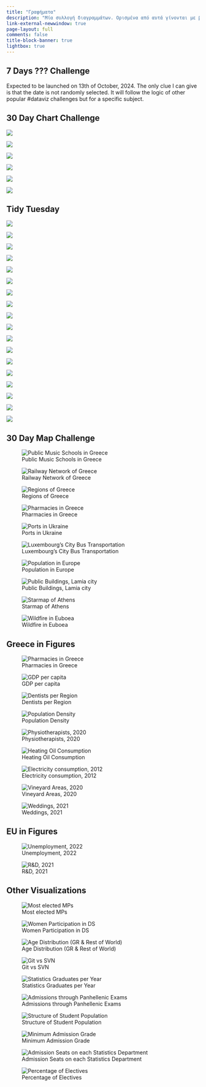 ```yaml
---
title: "Γραφήματα"
description: "Μία συλλογή διαγραμμάτων. Ορισμένα από αυτά γίνονται με βάση τα δεδομένα γνωστών προκλήσεων όπως τα [#TidyTuesday](https://github.com/rfordatascience/tidytuesday) και το [#30DayMapChallenge](https://github.com/tjukanovt/30DayMapChallenge). Παρόλα αυτά η συλλογή μου από διαγράμματα δεν σταματάει εκεί καθώς συνεχώς βρίσκω ενδιαφέροντα δεδομένα που θα ήθελα να τους δώσω μία πιο εύληπτη μορφή."
link-external-newwindow: true
page-layout: full
comments: false
title-block-banner: true
lightbox: true
---
```


## 7 Days ??? Challenge

::: {.callout-tip title="🎉 A new project ✨"}
Expected to be launched on 13th of October, 2024. The only clue I can give is that the date is not randomly selected. It will follow the logic of other popular #dataviz challenges but for a specific subject.
:::

## 30 Day Chart Challenge

::: grid
::: {.g-col-12 .g-col-md-6}
![](https://github.com/stesiam/30DayChartChallenge/blob/main/2024/day1/day1-2024-cc-el.png?raw=true){group="plot"}
:::

::: {.g-col-12 .g-col-md-6}
![](https://github.com/stesiam/30DayChartChallenge/blob/main/2024/day4/day4-2024-cc-el.png?raw=true){group="plot"}
:::

::: {.g-col-12 .g-col-md-6}
![](https://github.com/stesiam/30DayChartChallenge/blob/main/2024/day15/day15_dark-2024-cc-el.png?raw=true){group="plot"}
:::

::: {.g-col-12 .g-col-md-6}
![](https://github.com/stesiam/30DayChartChallenge/blob/main/2024/day23/day23-2024-cc-el.png?raw=true){group="plot"}
:::

::: {.g-col-12 .g-col-md-6}
![](https://github.com/stesiam/30DayChartChallenge/blob/main/2024/day26/day26-2024-cc-el.png?raw=true){group="plot"}
:::

::: {.g-col-12 .g-col-md-6}
![](https://github.com/stesiam/30DayChartChallenge/blob/main/2024/day28/day28-2024-cc-el.png?raw=true){group="plot"}
:::
:::

## Tidy Tuesday

::: grid
::: {.g-col-12 .g-col-md-4}
![](https://github.com/stesiam/tidytuesday/blob/main/2023/w06/w06-2023-tt.png?raw=true){group="plot"}
:::

::: {.g-col-12 .g-col-md-4}
![](https://github.com/stesiam/tidytuesday/blob/main/2023/w10/w10-2023-tt.png?raw=true){group="plot"}
:::

::: {.g-col-12 .g-col-md-4}
![](https://github.com/stesiam/tidytuesday/blob/main/2023/w15/w15-2023-tt.png?raw=true){group="plot"}
:::

::: {.g-col-12 .g-col-md-6}
![](https://github.com/stesiam/tidytuesday/blob/main/2023/w17/w17-2023-tt.png?raw=true){group="plot"}
:::

::: {.g-col-12 .g-col-md-6}
![](https://github.com/stesiam/tidytuesday/blob/main/2023/w33/w33-2023-tt.png?raw=true){group="plot"}
:::

::: {.g-col-12 .g-col-md-6}
![](https://github.com/stesiam/tidytuesday/blob/main/2023/w24/w24-2023-tt.png?raw=true){group="plot"}
:::

::: {.g-col-12 .g-col-md-6}
![](https://github.com/stesiam/tidytuesday/blob/main/2023/w29/w29-2023-tt.png?raw=true){group="plot"}
:::

::: {.g-col-12 .g-col-md-6}
![](https://github.com/stesiam/tidytuesday/blob/main/2023/w36/w36-2023-tt.png?raw=true){group="plot"}
:::

::: {.g-col-12 .g-col-md-6}
![](https://github.com/stesiam/tidytuesday/blob/main/2023/w37/w37-2023-tt.png?raw=true){group="plot"}
:::

::: {.g-col-12 .g-col-md-6}
![](https://github.com/stesiam/tidytuesday/blob/main/2023/w38/w38-2023-tt.png?raw=true){group="plot"}
:::

::: {.g-col-12 .g-col-md-6}
![](https://github.com/stesiam/tidytuesday/blob/main/2023/w41/w41-2023-tt.png?raw=true){group="plot"}
:::

::: {.g-col-12 .g-col-md-6}
![](https://github.com/stesiam/tidytuesday/blob/main/2023/w44/w44-2023-tt.png?raw=true){group="plot"}
:::

::: {.g-col-12 .g-col-md-6}
![](https://github.com/stesiam/tidytuesday/blob/main/2023/w46/w46-2023-tt.png?raw=true){group="plot"}
:::

::: {.g-col-12 .g-col-md-6}
![](https://github.com/stesiam/tidytuesday/blob/main/2023/w48/w48-2023-tt.png?raw=true){group="plot"}
:::

::: {.g-col-12 .g-col-md-6}
![](https://github.com/stesiam/tidytuesday/blob/main/2023/w49/w49-2023-tt.png?raw=true){group="plot"}
:::

::: {.g-col-12 .g-col-md-6}
![](https://github.com/stesiam/tidytuesday/blob/main/2024/w4/w4-2024-tt.png?raw=true){group="plot"}
:::

::: {.g-col-12 .g-col-md-6}
![](https://github.com/stesiam/tidytuesday/blob/main/2024/w9/w9-2024-tt.png?raw=true){group="plot"}
:::

::: {.g-col-12 .g-col-md-6}
![](https://raw.githubusercontent.com/stesiam/tidytuesday/main/2024/w20/w20-2024-tt.png){group="plot"}
:::
:::

## 30 Day Map Challenge

::: grid
::: {.g-col-12 .g-col-md-4}
![Public Music Schools in Greece](https://github.com/stesiam/30DayMapChallenge/blob/main/Day%201%20-%20Points/d1-2022-30dmc.png?raw=true){group="plot"}
:::

::: {.g-col-12 .g-col-md-4}
![Railway Network of Greece](https://github.com/stesiam/30DayMapChallenge/blob/main/Day%202%20-%20Lines/d2-2022-30dmc.png?raw=true){group="plot"}
:::

::: {.g-col-12 .g-col-md-4}
![Regions of Greece](https://github.com/stesiam/30DayMapChallenge/blob/main/Day%203%20-%20Polygons/d3-2022-30dmc.png?raw=true){group="plot"}
:::

::: {.g-col-12 .g-col-md-4}
![Pharmacies in Greece](https://github.com/stesiam/30DayMapChallenge/blob/main/Day%204%20-%20Green/d4-2022-30dmc.png?raw=true){group="plot"}
:::

::: {.g-col-12 .g-col-md-4}
![Ports in Ukraine](https://github.com/stesiam/30DayMapChallenge/blob/main/Day%205%20-%20Ukraine/d5-2022-30dmc.png?raw=true){group="plot"}
:::

::: {.g-col-12 .g-col-md-4}
![Luxembourg's City Bus Transportation](https://github.com/stesiam/30DayMapChallenge/blob/main/Day%206%20-%20Network/d6-2022-30dmc.png?raw=true){group="plot"}
:::

::: {.g-col-12 .g-col-md-4}
![Population in Europe](https://github.com/stesiam/30DayMapChallenge/blob/main/Day%207%20-%20Raster/d7-2022-30dmc.png?raw=true){group="plot"}
:::

::: {.g-col-12 .g-col-md-4}
![Public Buildings, Lamia city](https://github.com/stesiam/30DayMapChallenge/blob/main/Day%208%20-%20OSM/d8-2022-30dmc.png?raw=true){group="plot"}
:::

::: {.g-col-12 .g-col-md-4}
![Starmap of Athens](https://github.com/stesiam/30DayMapChallenge/blob/main/Day%209%20-%20Space/d9-2022-30dmc.png?raw=true){group="plot"}
:::

::: {.g-col-12 .g-col-md-4}
![Wildfire in Euboea](https://github.com/stesiam/30DayMapChallenge/blob/main/Day%2011%20-%20Red/d11-2022-30dmc.png?raw=true){group="plot"}
:::
:::

## Greece in Figures

::: grid
::: {.g-col-12 .g-col-md-4}
![Pharmacies in Greece](https://github.com/stesiam/30DayMapChallenge/blob/main/Day%204%20-%20Green/d4-2022-30dmc.png?raw=true){group="plot"}
:::

::: {.g-col-12 .g-col-md-4}
![GDP per capita](https://github.com/stesiam/Greece-In-Figures/blob/main/GIF-1/GIF-1.png?raw=true){group="plot"}
:::

::: {.g-col-12 .g-col-md-4}
![Dentists per Region](https://github.com/stesiam/Greece-In-Figures/blob/main/GIF-2/GIF-2.png?raw=true){group="plot"}
:::

::: {.g-col-12 .g-col-md-4}
![Population Density](https://github.com/stesiam/Greece-In-Figures/blob/main/GIF-3/GIF-3.png?raw=true){group="plot"}
:::

::: {.g-col-12 .g-col-md-4}
![Physiotherapists, 2020](https://github.com/stesiam/Greece-In-Figures/blob/main/GIF-4/GIF-4.png?raw=true){group="plot"}
:::

::: {.g-col-12 .g-col-md-4}
![Heating Oil Consumption](https://github.com/stesiam/Greece-In-Figures/blob/main/GIF-5/GIF-5.png?raw=true){group="plot"}
:::

::: {.g-col-12 .g-col-md-4}
![Electricity consumption, 2012](https://github.com/stesiam/Greece-In-Figures/blob/main/GIF-6/GIF-6.png?raw=true){group="plot"}
:::

::: {.g-col-12 .g-col-md-4}
![Vineyard Areas, 2020](https://github.com/stesiam/Greece-In-Figures/blob/main/GIF-7/GIF-7.png?raw=true){group="plot"}
:::

::: {.g-col-12 .g-col-md-4}
![Weddings, 2021](https://github.com/stesiam/Greece-In-Figures/blob/main/GIF-8/GIF-8.png?raw=true){group="plot"}
:::
:::

## EU in Figures

::: grid
::: {.g-col-12 .g-col-md-4}
![Unemployment, 2022](https://github.com/stesiam/EU-In-Figures/blob/main/EIF-1/EIF-1.png?raw=true){group="plot"}
:::

::: {.g-col-12 .g-col-md-4}
![R&D, 2021](https://github.com/stesiam/EU-In-Figures/blob/main/EIF-2/EIF-2.png?raw=true){group="plot"}
:::
:::

## Other Visualizations

::: grid
::: {.g-col-12 .g-col-md-6}
![Most elected MPs](https://stesiam.com/posts/2022-10-10-EDA-Greek-Parliament/index_files/figure-html/fig-1.png){group="plot"}
:::

::: {.g-col-12 .g-col-md-6}
![Women Participation in DS](https://stesiam.com/posts/2023-05-06-Kaggle-Greek-Community/index_files/figure-html/unnamed-chunk-5-1.png){group="plot"}
:::

::: {.g-col-12 .g-col-md-6}
![Age Distribution (GR & Rest of World)](https://www.stesiam.com/posts/2023-05-06-Kaggle-Greek-Community/index_files/figure-html/unnamed-chunk-6-1.png){group="plot"}
:::

::: {.g-col-12 .g-col-md-6}
![Git vs SVN](https://www.stesiam.com/posts/2022-11-04-Git-Commands/index_files/figure-html/unnamed-chunk-1-1.png){group="plot"}
:::

::: {.g-col-12 .g-col-md-4}
![Statistics Graduates per Year](https://stesiam.com/posts/2023-07-23-Graduates-of-Statistics/index_files/figure-html/unnamed-chunk-13-1.png){group="plot"}
:::

::: {.g-col-12 .g-col-md-4}
![Admissions through Panhellenic Exams](https://stesiam.com/posts/2023-07-23-Graduates-of-Statistics/index_files/figure-html/fig-line-plot-1.png){group="plot"}
:::

::: {.g-col-12 .g-col-md-4}
![Structure of Student Population](https://stesiam.com/posts/2023-07-23-Graduates-of-Statistics/index_files/figure-html/unnamed-chunk-11-1.png){group="plot"}
:::

::: {.g-col-12 .g-col-md-4}
![Minimum Admission Grade](https://stesiam.com/el/posts/2023-06-20-Studies-in-Statistics-Greek/index_files/figure-html/vaseis-eisagogis-1.png){group="plot"}
:::

::: {.g-col-12 .g-col-md-4}
![Admission Seats on each Statistics Department](https://stesiam.com/el/posts/2023-06-20-Studies-in-Statistics-Greek/index_files/figure-html/theseis-eisagogis-plot-1.png){group="plot"}
:::

::: {.g-col-12 .g-col-md-4}
![Percentage of Electives](https://stesiam.com/el/posts/2023-06-20-Studies-in-Statistics-Greek/index_files/figure-html/electives_plot-1.png){group="plot"}
:::
:::
